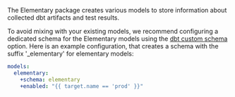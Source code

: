 The Elementary package creates various models to store information about collected dbt artifacts and test results.

To avoid mixing with your existing models, we recommend configuring a dedicated schema for the Elementary models using
the [dbt custom schema](https://docs.getdbt.com/docs/building-a-dbt-project/building-models/using-custom-schemas)
option.
Here is an example configuration, that creates a schema with the suffix '_elementary' for elementary models:
```yml dbt_project.yml
models:
  elementary:
    +schema: elementary
    +enabled: "{{ target.name == 'prod' }}"
```
